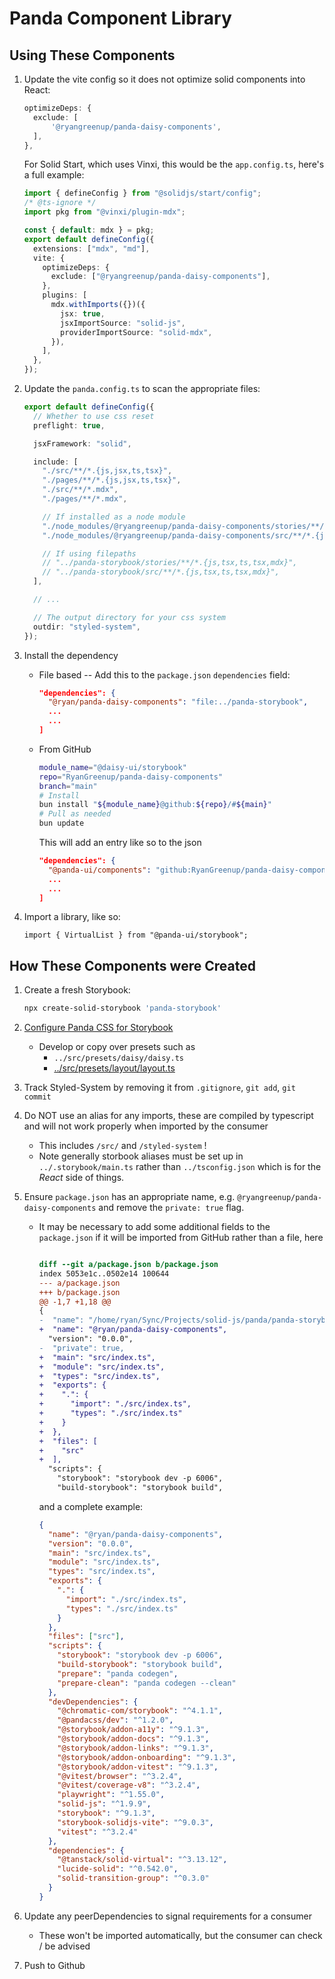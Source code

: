 # Panda Component Library

## Using These Components

1. Update the vite config so it does not optimize solid components into React:

   ```ts
   optimizeDeps: {
     exclude: [
         '@ryangreenup/panda-daisy-components',
     ],
   },

   ```

   For Solid Start, which uses Vinxi, this would be the `app.config.ts`, here's a full example:

   ```ts
   import { defineConfig } from "@solidjs/start/config";
   /* @ts-ignore */
   import pkg from "@vinxi/plugin-mdx";

   const { default: mdx } = pkg;
   export default defineConfig({
     extensions: ["mdx", "md"],
     vite: {
       optimizeDeps: {
         exclude: ["@ryangreenup/panda-daisy-components"],
       },
       plugins: [
         mdx.withImports({})({
           jsx: true,
           jsxImportSource: "solid-js",
           providerImportSource: "solid-mdx",
         }),
       ],
     },
   });
   ```

2. Update the `panda.config.ts` to scan the appropriate files:

   ```ts
   export default defineConfig({
     // Whether to use css reset
     preflight: true,

     jsxFramework: "solid",

     include: [
       "./src/**/*.{js,jsx,ts,tsx}",
       "./pages/**/*.{js,jsx,ts,tsx}",
       "./src/**/*.mdx",
       "./pages/**/*.mdx",

       // If installed as a node module
       "./node_modules/@ryangreenup/panda-daisy-components/stories/**/*.{js,tsx,ts,tsx,mdx}",
       "./node_modules/@ryangreenup/panda-daisy-components/src/**/*.{js,tsx,ts,tsx,mdx}",

       // If using filepaths
       // "../panda-storybook/stories/**/*.{js,tsx,ts,tsx,mdx}",
       // "../panda-storybook/src/**/*.{js,tsx,ts,tsx,mdx}",
     ],

     // ...

     // The output directory for your css system
     outdir: "styled-system",
   });
   ```

3. Install the dependency

   - File based -- Add this to the `package.json` `dependencies` field:

     ```json
     "dependencies": {
       "@ryan/panda-daisy-components": "file:../panda-storybook",
       ...
       ...
     ]
     ```

   - From GitHub

     ```sh
     module_name="@daisy-ui/storybook"
     repo="RyanGreenup/panda-daisy-components"
     branch="main"
     # Install
     bun install "${module_name}@github:${repo}/#${main}"
     # Pull as needed
     bun update
     ```

     This will add an entry like so to the json

     ```json
     "dependencies": {
       "@panda-ui/components": "github:RyanGreenup/panda-daisy-components/#main",
       ...
       ...
     ]
     ```

4. Import a library, like so:

   ```
   import { VirtualList } from "@panda-ui/storybook";
   ```

## How These Components were Created

1. Create a fresh Storybook:

   ```sh
   npx create-solid-storybook 'panda-storybook'
   ```

2. [Configure Panda CSS for Storybook](https://panda-css.com/docs/installation/storybook)

   - Develop or copy over presets such as
     - `../src/presets/daisy/daisy.ts`
     - [../src/presets/layout/layout.ts](/story/example-layout-compositions--styled-full-layout)

3. Track Styled-System by removing it from `.gitignore`, `git add`, `git commit`

4. Do NOT use an alias for any imports, these are compiled by typescript and will not work properly when imported by the consumer
   - This includes `/src/` and `/styled-system` !
   - Note generally storbook aliases must be set up in `../.storybook/main.ts` rather than `../tsconfig.json` which is for the _React_ side of things.
5. Ensure `package.json` has an appropriate name, e.g. `@ryangreenup/panda-daisy-components` and remove the `private: true` flag.

   - It may be necessary to add some additional fields to the `package.json` if it will be imported from GitHub rather than a file, here

     ```diff

     diff --git a/package.json b/package.json
     index 5053e1c..0502e14 100644
     --- a/package.json
     +++ b/package.json
     @@ -1,7 +1,18 @@
     {
     -  "name": "/home/ryan/Sync/Projects/solid-js/panda/panda-storybook",
     +  "name": "@ryan/panda-daisy-components",
       "version": "0.0.0",
     -  "private": true,
     +  "main": "src/index.ts",
     +  "module": "src/index.ts",
     +  "types": "src/index.ts",
     +  "exports": {
     +    ".": {
     +      "import": "./src/index.ts",
     +      "types": "./src/index.ts"
     +    }
     +  },
     +  "files": [
     +    "src"
     +  ],
       "scripts": {
         "storybook": "storybook dev -p 6006",
         "build-storybook": "storybook build",

     ```

     and a complete example:

     ```json
     {
       "name": "@ryan/panda-daisy-components",
       "version": "0.0.0",
       "main": "src/index.ts",
       "module": "src/index.ts",
       "types": "src/index.ts",
       "exports": {
         ".": {
           "import": "./src/index.ts",
           "types": "./src/index.ts"
         }
       },
       "files": ["src"],
       "scripts": {
         "storybook": "storybook dev -p 6006",
         "build-storybook": "storybook build",
         "prepare": "panda codegen",
         "prepare-clean": "panda codegen --clean"
       },
       "devDependencies": {
         "@chromatic-com/storybook": "^4.1.1",
         "@pandacss/dev": "^1.2.0",
         "@storybook/addon-a11y": "^9.1.3",
         "@storybook/addon-docs": "^9.1.3",
         "@storybook/addon-links": "^9.1.3",
         "@storybook/addon-onboarding": "^9.1.3",
         "@storybook/addon-vitest": "^9.1.3",
         "@vitest/browser": "^3.2.4",
         "@vitest/coverage-v8": "^3.2.4",
         "playwright": "^1.55.0",
         "solid-js": "^1.9.9",
         "storybook": "^9.1.3",
         "storybook-solidjs-vite": "^9.0.3",
         "vitest": "^3.2.4"
       },
       "dependencies": {
         "@tanstack/solid-virtual": "^3.13.12",
         "lucide-solid": "^0.542.0",
         "solid-transition-group": "^0.3.0"
       }
     }
     ```

6. Update any peerDependencies to signal requirements for a consumer

   - These won't be imported automatically, but the consumer can check / be advised

7. Push to Github

